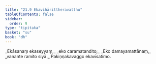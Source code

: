 ```yaml
---
title: "21.9 Ekavihārittheravatthu"
tableOfContents: false
sidebar:
  order: 9
type: "tipitaka"
basket: "su"
book: "dh"
---
```



<DynamicBreadcrumb />

<Division number="305" book="dh" bookNo="18" page="56">

<Paragraph number="328" type="verses" book="dh">
_Ekāsanaṃ ekaseyyaṃ,_  
_eko caramatandito;_  
_Eko damayamattānaṃ,_  
_vanante ramito siyā._  


</Paragraph>
</Division>

<Paragraph number="329" type="center" book="dh">
Pakiṇṇakavaggo ekavīsatimo.
</Paragraph>
